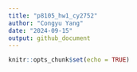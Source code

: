 ```yaml
---
title: "p8105_hw1_cy2752"
author: "Congyu Yang"
date: "2024-09-15"
output: github_document
---
```


```r
knitr::opts_chunk$set(echo = TRUE)
```


